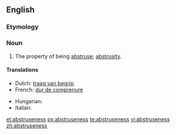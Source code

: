 ==English==

===Etymology===
{{suffix|abstruse|ness}}

===Noun===
{{en-noun|-}}

# The property of being [[abstruse]]; [[abstrusity]].

====Translations====
{{trans-top|the property of being abstruse}}
* Dutch: [[traag van begrip]]
* French: [[dur de comprenure]]
{{trans-mid}}
* Hungarian: {{t+|hu|homályosság}}
* Italian: {{t-|it|astruseria|f}}
{{trans-bottom}}

[[et:abstruseness]]
[[ps:abstruseness]]
[[te:abstruseness]]
[[vi:abstruseness]]
[[zh:abstruseness]]